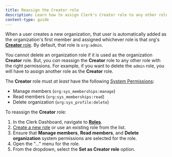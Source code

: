 ```yaml
---
title: Reassign the Creator role
description: Learn how to assign Clerk's Creator role to any other role in an organization.
content-type: guide
---
```


When a user creates a new organization, that user is automatically added as the organization's first member and assigned whichever role is that org's [**Creator** role](/docs/organizations/roles-permissions#the-creator-role). By default, that role is `org:admin`.

You cannot delete an organization role if it is used as the organization **Creator** role. But, you _can_ reassign the **Creator** role to any other role with the right permissions. For example, if you want to delete the `admin` role, you will have to assign another role as the **Creator** role.

The **Creator** role must _at least_ have the following [System Permissions](/docs/organizations/roles-permissions#system-permissions):

- Manage members (`org:sys_memberships:manage`)
- Read members (`org:sys_memberships:read`)
- Delete organization (`org:sys_profile:delete`)

To reassign the **Creator** role:

1. In the Clerk Dashboard, navigate to [**Roles**](https://dashboard.clerk.com/last-active?path=organizations-settings/roles).
1. [Create a new role](/docs/organizations/create-roles-permissions#create-a-new-role-for-your-organization) or use an existing role from the list.
1. Ensure that **Manage members**, **Read members**, and **Delete organization** system permissions are selected for the role.
1. Open the "..." menu for the role.
1. From the dropdown, select the **Set as Creator role** option.
